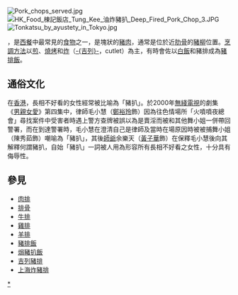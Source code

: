 {{about|一種食物|巴士迷術語'''豬扒'''|富豪超級奧林匹克巴士|俗稱'''豬扒'''的香港專上教育派位機制|大學聯合招生辦法}}
{{Unreferenced |time=2010-03-13T08:09:43+00:00 }} 
{{NoteTA
|1  = 吉列 => zh-tw:日式; 吉列 => zh-cn:日式;
}}
[[File:Pork_chops_served.jpg|thumb]]
[[File:HK_Food_棟記飯店_Tung_Kee_油炸豬扒_Deep_Fired_Pork_Chop_3.JPG|thumb]]
[[File:Tonkatsu_by_ayustety_in_Tokyo.jpg|thumb]]

{{地區用詞|cn=豬排|tw=cn|hk=豬扒|as=稱為}}，是[[西餐|西餐]]中最常見的[[食物|食物]]之一，是塊狀的[[豬肉|豬肉]]，通常是位於近[[肋骨|肋骨]]的[[豬柳|豬柳]]位置。[[烹調方法|烹調方法]]以[[煎|煎]]、[[燒烤|燒烤]]和[[炸|炸]]（[[吉列|-{吉列}-]]，cutlet）為主，有時會佐以[[白飯|白飯]]和豬排成為[[豬排飯|豬排飯]]。

== 通俗文化 ==
在[[香港|香港]]，長相不好看的女性經常被比喻為「豬扒」。於2000年[[無綫電視|無綫電視]]的劇集《[[男親女愛|男親女愛]]》第四集中，律師毛小慧（[[鄭裕玲|鄭裕玲]]飾）因為往色情場所「火噴噴夜總會」尋找案件中受害者時遇上警方查牌被誤以為是賣淫而被和其他舞小姐一併帶回警署，而在到達警署時，毛小慧在澄清自己是律師及當時在場原因時被被捕舞小姐（陳秀茹飾）嘲喻為「豬扒」，其後[[師爺|師爺]]余樂天（[[黃子華|黃子華]]飾）在保釋毛小慧後向其解釋何謂豬扒，自始「豬扒」一詞被人用為形容所有長相不好看之女性，十分具有侮辱性。

== 參見 ==
* [[肉排|肉排]]
* [[排骨|排骨]]
* [[牛排|牛排]] 
* [[雞排|雞排]] 
* [[羊排|羊排]]
* [[豬排飯|豬排飯]]
* [[焗豬扒飯|焗豬扒飯]]
* [[吉列豬排|吉列豬排]]
* [[上海炸豬排|上海炸豬排]]

{{food-stub}}

[[Category:猪排|*]]